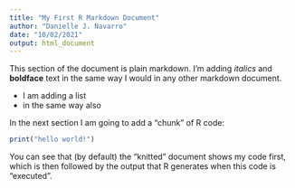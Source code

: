```yaml
---
title: "My First R Markdown Document"
author: "Danielle J. Navarro"
date: "10/02/2021"
output: html_document
---
```


This section of the document is plain markdown. I'm adding *italics* and **boldface** text in the same way I would in any other markdown document.

- I am adding a list
- in the same way also

In the next section I am going to add a "chunk" of R code:

```r
print("hello world!")
```

You can see that (by default) the "knitted" document shows my code first, which is then followed by the output that R generates when this code is "executed".
